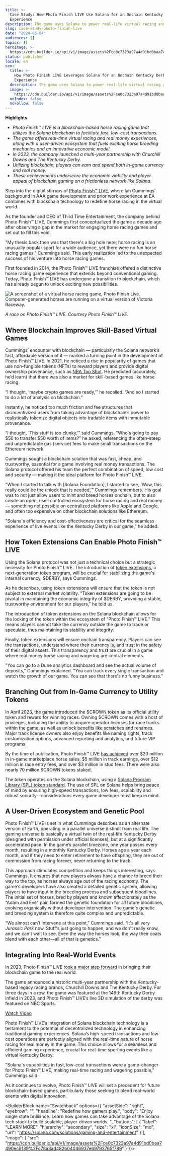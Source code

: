 ```yaml
---
title: >-
  Case Study: How Photo Finish LIVE Use Solana for an Onchain Kentucky Derby
  Experience
description: The game uses Solana to power real-life virtual racing and user ecosystem.
slug: case-study-photo-finish-live
date: "2024-05-04"
audiences: []
topics: []
heroImage: >-
  https://cdn.builder.io/api/v1/image/assets%2Fce0c7323a97a4d91bd0baa7490ec9139%2Fa376bcc8a0cb4e48bb1ee147c5e48b87
status: published
locale: en
seo:
  title: >-
    How Photo Finish LIVE Leverages Solana for an Onchain Kentucky Derby
    Experience
  description: The game uses Solana to power real-life virtual racing and user ecosystem.
  image: >-
    https://cdn.builder.io/api/v1/image/assets%2Fce0c7323a97a4d91bd0baa7490ec9139%2Fa376bcc8a0cb4e48bb1ee147c5e48b87
  noIndex: false
  noFollow: false
---
```


**Highlights**

- _Photo Finish™ LIVE is a blockchain-based horse racing game that utilizes the Solana blockchain to facilitate fast, low-cost transactions._
- _The game offers real-time virtual racing and real money experiences, along with a user-driven ecosystem that fuels exciting horse breeding mechanics and an innovative economic model._
- _In 2023, the company launched a multi-year partnership with Churchill Downs and The Kentucky Derby._
- _Utilizing blockchain, players can earn and spend both in-game currency and real money._
- _These achievements underscore the economic viability and player appeal of blockchain gaming on a frictionless network like Solana._

Step into the digital stirrups of [Photo Finish™ LIVE](https://photofinish.live/), where Ian Cummings' background in AAA game development and prior work experience at EA combines with blockchain technology to redefine horse racing in the virtual world.

As the founder and CEO of Third Time Entertainment, the company behind Photo Finish™ LIVE, Cummings first conceptualized the game a decade ago after observing a gap in the market for engaging horse racing games and set out to fill this void.

"My thesis back then was that there's a big hole here; horse racing is an unusually popular sport for a wide audience, yet there were no fun horse racing games," Cummings said. This early realization led to the unexpected success of his venture into horse racing games.

First founded in 2014, the Photo Finish™ LIVE franchise offered a distinctive horse racing game experience that extends beyond conventional gaming. Today, Photo Finish™ LIVE has undergone a transition to blockchain, which has already begun to unlock exciting new possibilities.

![A screenshot of a virtual horse racing game, Photo Finish Live. Computer-generated horses are running on a virtual version of Victoria Raceway.](/case-study-photo-finish-live/image-1.jpg)

_A race on Photo Finish™ LIVE. Courtesy Photo Finish™ LIVE._

## Where Blockchain Improves Skill-Based Virtual Games

Cummings’ encounter with blockchain — particularly the Solana network’s fast, affordable version of it — marked a turning point in the development of Photo Finish™ LIVE. In 2021, he noticed a rise in popularity of games that use non-fungible tokens (NFTs) to reward players and provide digital ownership provenance, such as [NBA Top Shot](https://nbatopshot.com/). He predicted (accurately, he’d learn) that there was also a market for skill-based games like horse racing.

“I thought, ‘maybe crypto games are ready,’” he recalled. “And so I started to do a lot of analysis on blockchain.”

Instantly, he noticed too much friction and fee structures that disincentivized users from taking advantage of blockchain’s power to realistically tokenize digital objects into tradable items with immutable provenance.

“I thought, ‘This stuff is too clunky,’” said Cummings. "Who's going to pay $50 to transfer $50 worth of items?” he asked, referencing the often-steep and unpredictable gas (service) fees to make small transactions on the Ethereum network.

Cummings sought a blockchain solution that was fast, cheap, and trustworthy, essential for a game involving real money transactions. The Solana protocol offered his team the perfect combination of speed, low cost and security — making it the ideal platform for Photo Finish™ LIVE.

"When I started to talk with \[Solana Foundation\], I started to see, ‘Wow, this really could be the unlock that is needed,’” Cummings remembers. His goal was to not just allow users to mint and breed horses onchain, but to also create an open, user-controlled ecosystem for horse racing and real money — something not possible on centralized platforms like Apple and Google, and often too expensive on other blockchain solutions like Ethereum.

"Solana's efficiency and cost-effectiveness are critical for the seamless experience of live events like the Kentucky Derby in our game,” he added.

## How Token Extensions Can Enable Photo Finish™ LIVE

Using the Solana protocol was not just a technical choice but a strategic necessity for Photo Finish™ LIVE. The introduction of [token extensions](https://solana.com/tokenextensions), a next-generation token program, will be crucial for stabilizing the game's internal currency, $DERBY, says Cummings.

As he describes, using token extensions will ensure that the token is not subject to external market volatility. "Token extensions are going to be pivotal in maintaining the economic integrity of $DERBY, providing a stable, trustworthy environment for our players,” he told us.

The introduction of token extensions on the Solana blockchain allows for the locking of the token within the ecosystem of "Photo Finish™ LIVE." This means players cannot take the currency outside the game to trade or speculate, thus maintaining its stability and integrity.

Finally, token extensions will ensure onchain transparency. Players can see the transactions, understand where their currency is, and trust in the safety of their digital assets. This transparency and trust are crucial in a game where real money horse racing and wagering are central elements.

"You can go to a Dune analytics dashboard and see the actual volume of deposits,” Cummings explained. "You can track every single transaction and watch the growth of our game. You can see that there's no funny business.”

## Branching Out from In-Game Currency to Utility Tokens

In April 2023, the game introduced the $CROWN token as its official utility token and reward for winning races. Owning $CROWN comes with a host of privileges, including the ability to acquire operator licenses for race tracks within the game, as well as unlock benefits like scratches and renames. Major track license owners also enjoy benefits like naming rights, track customization options, advanced reporting and analytics, and future VIP programs.

By the time of publication, Photo Finish™ LIVE [has achieved](https://photofinish.live/crown) over $20 million in in-game marketplace horse sales, $5 million in track earnings, over $12 million in race entry fees, and over $3 million in stud fees. There were also nearly 70 million $CROWN tokens staked.

The token operates on the Solana blockchain, using a [Solana Program Library (SPL) token standard](https://spl.solana.com/). The use of SPL on Solana helps bring peace of mind by ensuring high-speed transactions, low fees, scalability and robust security—considerations every game developer must keep in mind.

## A User-Driven Ecosystem and Genetic Pool

Photo Finish™ LIVE is set in what Cummings describes as an alternate version of Earth, operating in a parallel universe distinct from real life. The gaming universe is basically a virtual twin of the real-life Kentucky Derby (designed with permission under official licenses), but at a significantly accelerated pace. In the game’s parallel timezone, one year passes every month, resulting in a monthly Kentucky Derby. Horses age a year each month, and if they need to enter retirement to have offspring, they are out of commission from racing forever, never returning to the track.

This approach stimulates competition and keeps things interesting, says Cummings. It ensures that new players always have a chance to breed their way to the top, as horses always age out of the racing economy. The game's developers have also created a detailed genetic system, allowing players to have input in the breeding process and subsequent bloodlines. The initial set of horses, bred by players and known affectionately as the “Adam and Eve” pair, formed the genetic foundation for all future bloodlines, evolving organically without developer intervention. The game's genetic and breeding system is therefore quite complex and unpredictable.

“We almost can’t intervene at this point,” Cummings said. “It's all very _Jurassic Park_ now. Stuff's just going to happen, and we don't really know, and we can't wait to see. Even the way the horses look, the way their coats blend with each other—all of that is genetics.”

## Integrating Into Real-World Events

In 2023, Photo Finish™ LIVE [took a major step forward](https://photofinish.live/news/article/lets-ride-the-past-present-and-future-of-photo-finish) in bringing their blockchain game to the real world.

The game announced a historic multi-year partnership with the Kentucky-based legacy racing brands, Churchill Downs and The Kentucky Derby. For three days in a row, the game was featured at the 149th Kentucky Derby infield in 2023, and Photo Finish™ LIVE’s live 3D simulation of the derby was featured on NBC Sports.

[Watch Video](https://youtu.be/eRpKkvH7YWA?si=3cpljS8vImK2an8A)

Photo Finish™ LIVE’s integration of Solana blockchain technology is a testament to the potential of decentralized technology in enhancing traditional gaming experiences. Solana’s high-speed transactions and low-cost operations are perfectly aligned with the real-time nature of horse racing for real money in the game. This choice allows for a seamless and efficient gaming experience, crucial for real-time sporting events like a virtual Kentucky Derby.

"Solana's capabilities in fast, low-cost transactions were a game-changer for Photo Finish™ LIVE, making real-time racing and wagering possible,” Cummings said.

As it continues to evolve, Photo Finish™ LIVE will set a precedent for future blockchain-based games, particularly those seeking to blend real-world events with digital innovation.

<BuilderBlock name="Switchback" options={{
  "assetSide": "right",
  "eyebrow": "",
  "headline": "Redefine how gamers play.",
  "body": "Enjoy single state brilliance. Learn how games can take advantage of the Solana tech stack to build scalable, player-driven worlds. ",
  "buttons": [
    {
      "label": "LEARN MORE",
      "hierarchy": "secondary",
      "size": "xl",
      "iconSize": "md",
      "url": "https://solana.com/solutions/gaming-and-entertainment"
    }
  ],
  "image": {
    "src": "https://cdn.builder.io/api/v1/image/assets%2Fce0c7323a97a4d91bd0baa7490ec9139%2Fc78a3ad482b04046937e69793765f789"
  }
}}>

</BuilderBlock>
